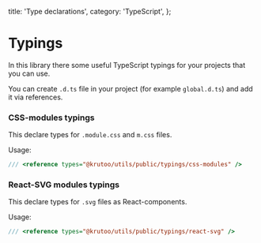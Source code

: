  title: 'Type declarations',
  category: 'TypeScript',
};

# Typings

In this library there some useful TypeScript typings for your projects that you can use.

You can create `.d.ts` file in your project (for example `global.d.ts`) and add it via references.

### CSS-modules typings

This declare types for `.module.css` and `m.css` files.

Usage:

```ts
/// <reference types="@krutoo/utils/public/typings/css-modules" />
```

### React-SVG modules typings

This declare types for `.svg` files as React-components.

Usage:

```ts
/// <reference types="@krutoo/utils/public/typings/react-svg" />
```
